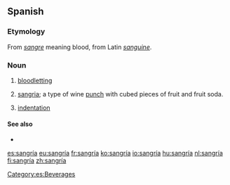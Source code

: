 {{also|sangria}}
==Spanish==

===Etymology===
From ''[[sangre]]'' meaning blood, from Latin ''[[sanguine]]''.

===Noun===
{{es-noun|f}}

# {{lb|es|medicine}} [[bloodletting]]
# {{lb|es|beverage}} [[sangria]]; a type of wine [[punch]] with cubed pieces of fruit and fruit soda.
# {{lb|es|typography}} [[indentation]]

====See also====
* {{l|es|sangrita|g=f}}

[[Category:es:Beverages]]

[[es:sangría]]
[[eu:sangría]]
[[fr:sangría]]
[[ko:sangría]]
[[io:sangría]]
[[hu:sangría]]
[[nl:sangría]]
[[fi:sangría]]
[[zh:sangría]]